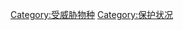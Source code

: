 {{Catnav|頁面分類|人类社会|運動|社會運動|动物保护}}
{{Catnav|頁面分類|人类社会|環境|环境保护|动物保护}}
{{Catnav|頁面分類|人类社会|環境|环境保护}}

{{catmore}}
{{Commonscat|Endangered species}}
[[Category:受威胁物种|Category:受威胁物种]]
[[Category:保护状况|Category:保护状况]]